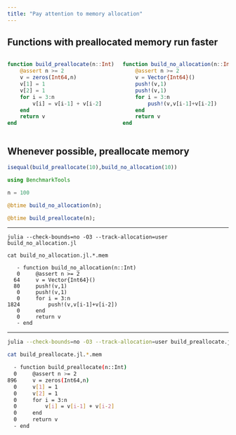 ```yaml
---
title: "Pay attention to memory allocation"
---
```


## Functions with preallocated memory run faster
:::: {.columns}

::: {.column width="50%"}
```julia
function build_preallocate(n::Int)
    @assert n >= 2
    v = zeros(Int64,n)
    v[1] = 1
    v[2] = 1
    for i = 3:n
        v[i] = v[i-1] + v[i-2]
    end
    return v
end
```
:::

::: {.column width="50%"}
```julia
function build_no_allocation(n::Int)
    @assert n >= 2
    v = Vector{Int64}()
    push!(v,1)
    push!(v,1)
    for i = 3:n
        push!(v,v[i-1]+v[i-2])
    end
    return v
end
```
:::

::::

## Whenever possible, preallocate memory

```julia
isequal(build_preallocate(10),build_no_allocation(10))
```

```julia
using BenchmarkTools

n = 100

@btime build_no_allocation(n);

@btime build_preallocate(n);

```

---

```
julia --check-bounds=no -O3 --track-allocation=user build_no_allocation.jl

cat build_no_allocation.jl.*.mem

   - function build_no_allocation(n::Int)
   0     @assert n >= 2
  64     v = Vector{Int64}()
  80     push!(v,1)
   0     push!(v,1)
   0     for i = 3:n
1824         push!(v,v[i-1]+v[i-2])
   0     end
   0     return v
   - end
```


---

```bash
julia --check-bounds=no -O3 --track-allocation=user build_preallocate.jl

cat build_preallocate.jl.*.mem

  - function build_preallocate(n::Int)
  0     @assert n >= 2
896     v = zeros(Int64,n)
  0     v[1] = 1
  0     v[2] = 1
  0     for i = 3:n
  0         v[i] = v[i-1] + v[i-2]
  0     end
  0     return v
  - end
```
